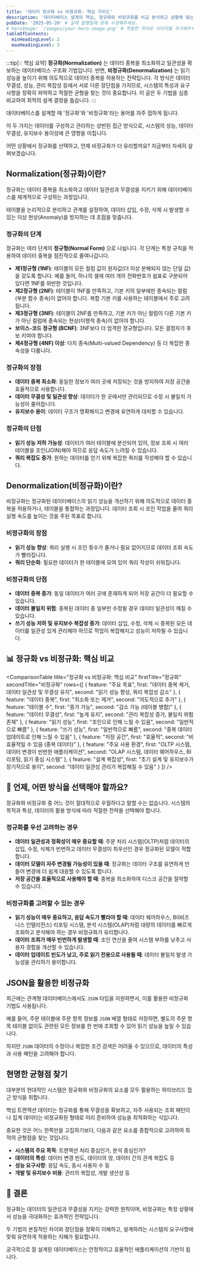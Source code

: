 ```yaml
---
title: '데이터 정규화 vs 비정규화: 핵심 가이드'
description: '데이터베이스 설계의 핵심, 정규화와 비정규화를 비교 분석하고 상황에 맞는 최적의 선택을 안내합니다. 주요 개념, 장단점, 사용 사례를 자세히 알아보세요.'
pubDate: '2025-05-20' # 실제 발행일에 맞춰 수정해주세요.
# heroImage: '/images/your-hero-image.png' # 적절한 히어로 이미지를 추가해주세요.
tableOfContents:
  minHeadingLevel: 2
  maxHeadingLevel: 3
---
```


:::tip[💡 핵심 요약]
**정규화(Normalization)** 는 데이터 중복을 최소화하고 일관성을 확보하는 데이터베이스 구조화 기법입니다. 반면, **비정규화(Denormalization)** 는 읽기 성능을 높이기 위해 의도적으로 데이터 중복을 허용하는 전략입니다. 각 방식은 데이터 무결성, 성능, 관리 복잡성 등에서 서로 다른 장단점을 가지므로, 시스템의 특성과 요구사항을 정확히 파악하고 적절한 균형을 찾는 것이 중요합니다. 이 글은 두 기법을 심층 비교하여 최적의 설계 결정을 돕습니다.
:::

데이터베이스를 설계할 때 '정규화'와 '비정규화'라는 용어를 자주 접하게 됩니다. 

이 두 가지는 데이터를 구성하고 관리하는 상반된 접근 방식으로, 시스템의 성능, 데이터 무결성, 유지보수 용이성에 큰 영향을 미칩니다. 

어떤 상황에서 정규화를 선택하고, 언제 비정규화가 더 유리할까요? 지금부터 자세히 살펴보겠습니다.

## Normalization(정규화)이란?

정규화는 데이터 중복을 최소화하고 데이터 일관성과 무결성을 지키기 위해 데이터베이스를 체계적으로 구성하는 과정입니다. 

테이블을 논리적으로 분리하고 관계를 설정하여, 데이터 삽입, 수정, 삭제 시 발생할 수 있는 이상 현상(Anomaly)을 방지하는 데 초점을 맞춥니다.

### 정규화의 단계

정규화는 여러 단계의 **정규형(Normal Form)** 으로 나뉩니다. 각 단계는 특정 규칙을 적용하여 데이터 중복을 점진적으로 줄여나갑니다.

*   **제1정규형 (1NF)**: 테이블의 모든 컬럼 값이 원자값(더 이상 분해되지 않는 단일 값)을 갖도록 합니다. 예를 들어, 하나의 셀에 여러 개의 전화번호가 쉼표로 구분되어 있다면 1NF를 위반한 것입니다.
*   **제2정규형 (2NF)**: 테이블이 1NF를 만족하고, 기본 키의 일부에만 종속되는 컬럼(부분 함수 종속)이 없어야 합니다. 복합 기본 키를 사용하는 테이블에서 주로 고려됩니다.
*   **제3정규형 (3NF)**: 테이블이 2NF를 만족하고, 기본 키가 아닌 컬럼이 다른 기본 키가 아닌 컬럼에 종속되는 현상(이행적 종속)이 없어야 합니다.
*   **보이스-코드 정규형 (BCNF)**: 3NF보다 더 엄격한 정규형입니다. 모든 결정자가 후보 키여야 합니다.
*   **제4정규형 (4NF) 이상**: 다치 종속(Multi-valued Dependency) 등 더 복잡한 종속성을 다룹니다.

### 정규화의 장점

*   **데이터 중복 최소화**: 동일한 정보가 여러 곳에 저장되는 것을 방지하여 저장 공간을 효율적으로 사용합니다.
*   **데이터 무결성 및 일관성 향상**: 데이터가 한 곳에서만 관리되므로 수정 시 불일치 가능성이 줄어듭니다.
*   **유지보수 용이**: 데이터 구조가 명확해지고 변경에 유연하게 대처할 수 있습니다.

### 정규화의 단점

*   **읽기 성능 저하 가능성**: 데이터가 여러 테이블에 분산되어 있어, 정보 조회 시 여러 테이블을 조인(JOIN)해야 하므로 응답 속도가 느려질 수 있습니다.
*   **쿼리 복잡도 증가**: 원하는 데이터를 얻기 위해 복잡한 쿼리를 작성해야 할 수 있습니다.

## Denormalization(비정규화)이란?

비정규화는 정규화된 데이터베이스의 읽기 성능을 개선하기 위해 의도적으로 데이터 중복을 허용하거나, 테이블을 통합하는 과정입니다. 데이터 조회 시 조인 작업을 줄여 쿼리 실행 속도를 높이는 것을 주된 목표로 합니다.

### 비정규화의 장점

*   **읽기 성능 향상**: 쿼리 실행 시 조인 횟수가 줄거나 필요 없어지므로 데이터 조회 속도가 빨라집니다.
*   **쿼리 단순화**: 필요한 데이터가 한 테이블에 모여 있어 쿼리 작성이 쉬워집니다.

### 비정규화의 단점

*   **데이터 중복 증가**: 동일 데이터가 여러 곳에 존재하게 되어 저장 공간이 더 필요할 수 있습니다.
*   **데이터 불일치 위험**: 중복된 데이터 중 일부만 수정될 경우 데이터 일관성이 깨질 수 있습니다.
*   **쓰기 성능 저하 및 유지보수 복잡성 증가**: 데이터 삽입, 수정, 삭제 시 중복된 모든 데이터를 일관성 있게 관리해야 하므로 작업이 복잡해지고 성능이 저하될 수 있습니다.

## 📊 정규화 vs 비정규화: 핵심 비교

<ComparisonTable
  title="정규화 vs 비정규화: 핵심 비교"
  firstTitle="정규화"
  secondTitle="비정규화"
  rows={[
    {
      feature: "주요 목표",
      first: "데이터 중복 제거, 데이터 일관성 및 무결성 유지",
      second: "읽기 성능 향상, 쿼리 복잡성 감소"
    },
    {
      feature: "데이터 중복",
      first: "최소화 또는 제거",
      second: "의도적으로 추가"
    },
    {
      feature: "테이블 수",
      first: "증가 가능",
      second: "감소 가능 (테이블 병합)"
    },
    {
      feature: "데이터 무결성",
      first: "높게 유지",
      second: "관리 복잡성 증가, 불일치 위험 존재"
    },
    {
      feature: "읽기 성능",
      first: "조인으로 인해 느릴 수 있음",
      second: "일반적으로 빠름"
    },
    {
      feature: "쓰기 성능",
      first: "일반적으로 빠름",
      second: "중복 데이터 업데이트로 인해 느릴 수 있음"
    },
    {
      feature: "저장 공간",
      first: "효율적",
      second: "비효율적일 수 있음 (중복 데이터)"
    },
    {
      feature: "주요 사용 환경",
      first: "OLTP 시스템, 데이터 변경이 빈번한 애플리케이션",
      second: "OLAP 시스템, 데이터 웨어하우스, BI 리포팅, 읽기 중심 시스템"
    },
    {
      feature: "설계 복잡성",
      first: "초기 설계 및 유지보수가 장기적으로 용이",
      second: "데이터 일관성 관리가 복잡해질 수 있음"
    }
  ]}
/>

## 🤔 언제, 어떤 방식을 선택해야 할까요?

정규화와 비정규화 중 어느 것이 절대적으로 우월하다고 말할 수는 없습니다. 시스템의 목적과 특성, 데이터의 활용 방식에 따라 적절한 전략을 선택해야 합니다.

### 정규화를 우선 고려하는 경우

*   **데이터 일관성과 정확성이 매우 중요할 때**: 주문 처리 시스템(OLTP)처럼 데이터의 삽입, 수정, 삭제가 빈번하고 데이터 무결성이 최우선인 경우 정규화된 모델이 적합합니다.
*   **데이터 모델이 자주 변경될 가능성이 있을 때**: 정규화는 데이터 구조를 유연하게 만들어 변경에 더 쉽게 대응할 수 있도록 합니다.
*   **저장 공간을 효율적으로 사용해야 할 때**: 중복을 최소화하여 디스크 공간을 절약할 수 있습니다.

### 비정규화를 고려할 수 있는 경우

*   **읽기 성능이 매우 중요하고, 응답 속도가 빨라야 할 때**: 데이터 웨어하우스, BI(비즈니스 인텔리전스) 리포팅 시스템, 분석 시스템(OLAP)처럼 대량의 데이터를 빠르게 조회하고 분석해야 하는 경우 비정규화가 유리합니다.
*   **데이터 조회가 매우 빈번하게 발생할 때**: 조인 연산을 줄여 시스템 부하를 낮추고 사용자 경험을 개선할 수 있습니다.
*   **데이터 업데이트 빈도가 낮고, 주로 읽기 전용으로 사용될 때**: 데이터 불일치 발생 가능성을 관리하기 용이합니다.

## JSON을 활용한 비정규화

최근에는 관계형 데이터베이스에서도 `JSON` 타입을 지원하면서, 이를 활용한 비정규화 기법도 사용됩니다. 

예를 들어, 주문 테이블에 주문 항목 정보를 `JSON` 배열 형태로 저장하면, 별도의 주문 항목 테이블 없이도 관련된 모든 정보를 한 번에 조회할 수 있어 읽기 성능을 높일 수 있습니다. 

하지만 `JSON` 데이터의 수정이나 복잡한 조건 검색은 어려울 수 있으므로, 데이터의 특성과 사용 패턴을 고려해야 합니다.

## 현명한 균형점 찾기

대부분의 현대적인 시스템은 정규화와 비정규화의 요소를 모두 활용하는 하이브리드 접근 방식을 취합니다. 

핵심 트랜잭션 데이터는 정규화를 통해 무결성을 확보하고, 자주 사용되는 조회 패턴이나 집계 데이터는 비정규화된 형태로 미리 준비하여 성능을 최적화하는 식입니다.

중요한 것은 어느 한쪽만을 고집하기보다, 다음과 같은 요소를 종합적으로 고려하여 최적의 균형점을 찾는 것입니다.

*   **시스템의 주요 목적**: 트랜잭션 처리 중심인가, 분석 중심인가?
*   **데이터의 특성**: 데이터 변경 빈도, 데이터의 양, 데이터 간의 관계 복잡도 등
*   **성능 요구사항**: 응답 속도, 동시 사용자 수 등
*   **개발 및 유지보수 비용**: 관리의 복잡성, 개발 생산성 등

## 🏁 결론

정규화는 데이터의 일관성과 무결성을 지키는 강력한 원칙이며, 비정규화는 특정 상황에서 성능을 극대화하는 효과적인 전략입니다. 

두 기법의 본질적인 차이와 장단점을 정확히 이해하고, 설계하려는 시스템의 요구사항에 맞춰 유연하게 적용하는 지혜가 필요합니다. 

궁극적으로 잘 설계된 데이터베이스는 안정적이고 효율적인 애플리케이션의 기반이 됩니다. 